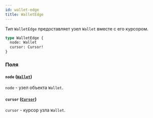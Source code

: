 ```yaml
---
id: wallet-edge
title: WalletEdge
---
```



Тип `WalletEdge` предоставляет узел `Wallet` вместе с его курсором.

```graphql
type WalletEdge {
  node: Wallet
  cursor: Cursor!
}
```


### Поля

#### `node` ([`Wallet`](/reference/objects/wallet))

`node` - узел объекта `Wallet`.


#### `cursor` ([`Cursor`](/reference/scalars/cursor))

`cursor` - курсор узла `Wallet`.




